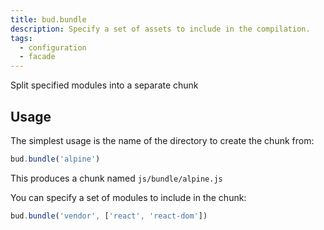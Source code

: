 ```yaml
---
title: bud.bundle
description: Specify a set of assets to include in the compilation.
tags:
  - configuration
  - facade
---
```


Split specified modules into a separate chunk

## Usage

The simplest usage is the name of the directory to create the chunk from:

```js title=bud.config.js
bud.bundle('alpine')
```

This produces a chunk named `js/bundle/alpine.js`

You can specify a set of modules to include in the chunk:

```js title=bud.config.js
bud.bundle('vendor', ['react', 'react-dom'])
```
